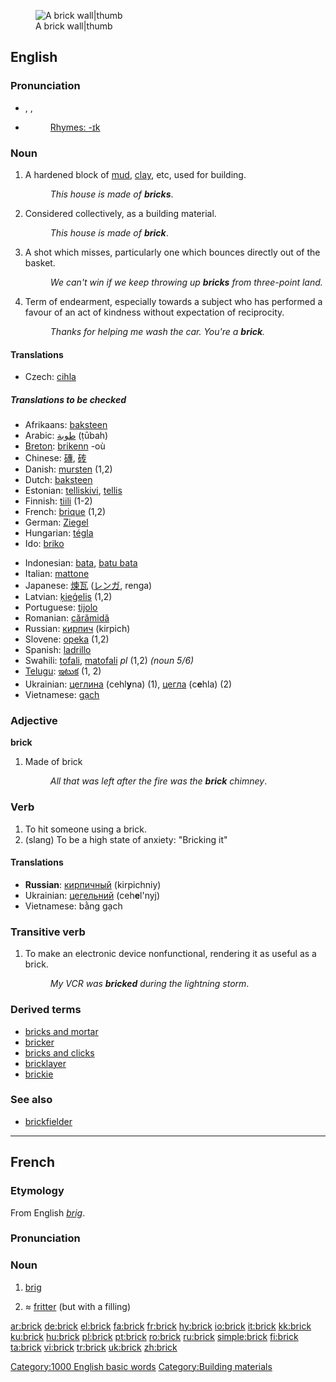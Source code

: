 [[Image:Brick wall old.jpg|A brick wall|thumb]]
==English==
{{wikipedia}}

===Pronunciation===
*{{AHD|/brĭk/}}, {{IPA|/brɪk/}}, {{SAMPA|/brIk/}}
*{{audio|en-us-brick.ogg|Audio (US)}}
*:[[Rhymes:English:-ɪk|Rhymes: -ɪk]]

===Noun===
{{en-noun}}

# A hardened block of [[mud]], [[clay]], etc, used for building.
#:''This house is made of '''bricks'''''.
# Considered collectively, as a building material.
#:''This house is made of '''brick'''''.
# {{basketball}} A shot which misses, particularly one which bounces directly out of the basket.
#: ''We can't win if we keep throwing up '''bricks''' from three-point land.''
# Term of endearment, especially towards a subject who has performed a favour of an act of kindness without expectation of reciprocity.
#: ''Thanks for helping me wash the car. You're a '''brick'''.''

====Translations====
{{trans-top|hardened block used for building}}
*Czech: [[cihla]] {{f}}
{{trans-mid}}
{{trans-bottom}}
=====Translations to be checked=====
{{checktrans}}
{{top}}
*Afrikaans: [[baksteen]]
*Arabic: [[طوبة]] (ṭūbah)
*[[Breton]]: [[brikenn]] {{f}} -où
*Chinese: [[磚]], [[砖]]
*Danish: [[mursten]] {{c}} (1,2)
*Dutch: [[baksteen]]
*Estonian: [[telliskivi]], [[tellis]]
*Finnish: [[tiili]] (1-2)
*French: [[brique]] {{f}} (1,2)
*German: [[Ziegel]] {{m}}
*Hungarian: [[tégla]]
*Ido: [[briko]]
{{mid}}
*Indonesian: [[bata]], [[batu bata]]
*Italian: [[mattone]]
*Japanese: [[煉瓦]] ([[レンガ]], renga)
*Latvian: [[ķieģelis]] {{m}} (1,2)
*Portuguese: [[tijolo]]
*Romanian: [[cărămidă]] {{f}}
*Russian: [[кирпич]] (kirpich)
*Slovene: [[opeka]] {{f}} (1,2)
*Spanish: [[ladrillo]] {{m}}
*Swahili: [[tofali]], [[matofali]] ''pl'' (1,2) ''(noun 5/6)''
*[[Telugu]]: [[ఇటుక]] (1, 2)
*Ukrainian: [[цеглина]] (cehl'''y'''na) {{f}} (1), [[цегла]] (c'''e'''hla) {{f}} (2)
*Vietnamese: [[gạch]]
{{bottom}}

===Adjective===
'''brick'''

# Made of brick
#:''All that was left after the fire was the '''brick''' chimney''.

===Verb===
{{en-verb}}

# To hit someone using a brick.
# (slang) To be a high state of anxiety: "Bricking it"

====Translations====
*'''Russian''': [[кирпичный]] (kirpichniy)
*Ukrainian: [[цегельний]] (ceh'''e'''l'nyj) {{m}}
*Vietnamese: bằng gạch

===Transitive verb===
{{rfc-trverb|Transitive verb}}
{{en-verb}}

# To make an electronic device nonfunctional, rendering it as useful as a brick.
#:''My VCR was '''bricked''' during the lightning storm''.

===Derived terms===
* [[bricks and mortar]]
* [[bricker]]
* [[bricks and clicks]]
* [[bricklayer]]
* [[brickie]]

===See also===
* [[brickfielder]]

[[Category:1000 English basic words]]
[[Category:Building materials]]

----

==French==

===Etymology===
From English ''[[brig]]''.

===Pronunciation===
{{IPA|/bʀik/}}

===Noun===
{{fr-noun-reg|m}}

# {{nautical}} [[brig]]
# ≈ [[fritter]] (but with a filling)

[[ar:brick]]
[[de:brick]]
[[el:brick]]
[[fa:brick]]
[[fr:brick]]
[[hy:brick]]
[[io:brick]]
[[it:brick]]
[[kk:brick]]
[[ku:brick]]
[[hu:brick]]
[[pl:brick]]
[[pt:brick]]
[[ro:brick]]
[[ru:brick]]
[[simple:brick]]
[[fi:brick]]
[[ta:brick]]
[[vi:brick]]
[[tr:brick]]
[[uk:brick]]
[[zh:brick]]
